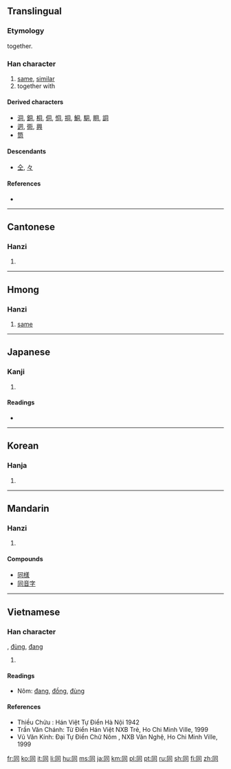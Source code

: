 <!--{{also|仝|衕}}-->
{{also|何|向|回|伺}}
==Translingual==
{{stroke order|strokes=6}}

===Etymology===
{{Han compound|𠔼|口|t1=twice|t2=mouth|ls=ic}} together.

===Han character===
{{Han char|rn=30|rad=口|as=03|sn=6|four=7722<sub>0</sub>|canj=月一口 (BMR)|ids=⿵[[冂]]⿱[[一]][[口]]}}

# [[same]], [[similar]]
# together with

====Derived characters====
<!-- sorted by where this component is placed: right, middle, bottom -->
* [[洞]], [[銅]], [[桐]], [[侗]], [[恫]], [[挏]], [[鮦]], [[駧]], [[眮]], [[詷]]
* [[迵]], [[衕]], [[興]]
* [[筒]]

====Descendants====
* [[仝]], [[々]]

====References====
* {{Han ref|kx=0175.060|dkj=03294|dj=0389.060|hdz=10578.010|uh=540C|ud=21516|bh=A650|bd=42576}}

----

==Cantonese==

===Hanzi===
{{yue-hanzi|jyut=|y=tung4|tra=衕}}

# {{defn|lang=yue|sort=口03}}

----

==Hmong==

===Hanzi===
{{cmn-hanzi|hmn|adjective}}

# [[same]]

----

==Japanese==

===Kanji===
{{ja-kanji|grade=2|rs=口03}}

# {{defn|lang=ja|sort=口03}}

====Readings====
* {{ja-readings|on=[[どう]] (dō), [[とう]] (tō)|kun=[[おなじ]] (onaji), [[ともに]] (tomoni), [[ともにする]] (tomonisuru)}}

----

==Korean==

===Hanja===
{{ko-hanja|hangeul=동|rv=dong|mr=tong}}

# {{defn|lang=ko|sort=口03}}

----

==Mandarin==

===Hanzi===
{{cmn-hanzi|tra=衕|pin=[[tóng]] ([[tong2]])|wg=t'ung<sup>2</sup>}}

# {{defn|lang=cmn|sort=口03}}

====Compounds====
* [[同樣]]
* [[同音字]]

----

==Vietnamese==

===Han character===
{{vi-hantu|[[đồng]]|rs=口03}}, [[đùng]], [[đang]]
# {{defn|lang=vi|sort=口03}}

====Readings====
*Nôm: [[đang]], [[đồng]], [[đùng]]

====References====
* Thiều Chửu : Hán Việt Tự Điển  Hà Nội 1942
* Trần Văn Chánh: Từ Điển Hán Việt NXB Trẻ, Ho Chi Minh Ville, 1999
* Vũ Văn Kính: Đại Tự Điển Chữ Nôm , NXB Văn Nghệ, Ho Chi Minh Ville, 1999

[[fr:同]]
[[ko:同]]
[[it:同]]
[[li:同]]
[[hu:同]]
[[ms:同]]
[[ja:同]]
[[km:同]]
[[pl:同]]
[[pt:同]]
[[ru:同]]
[[sh:同]]
[[fi:同]]
[[zh:同]]